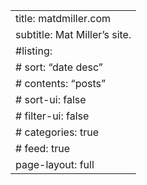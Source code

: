 ---
title: matdmiller.com
subtitle: Mat Miller's site.
#listing:
#  sort: "date desc"
#  contents: "posts"
#  sort-ui: false
#  filter-ui: false
#  categories: true
#  feed: true
page-layout: full
---